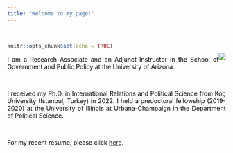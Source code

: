 ```yaml
---
title: "Welcome to my page!"
---
```


<br>

<style>
body {
text-align: justify}
</style>
```r
knitr::opts_chunk$set(echo = TRUE)
```
<div style= "float:right;position: relative; top: -20px;">
![](photo.JPG)
</div>

<p style="color:black"><p style="color:black">I am a Research Associate and an Adjunct Instructor in the School of Government and Public Policy at the University of Arizona.</p>

<br>

<p style="color:black"><p style="color:black">I received my Ph.D. in International Relations and Political Science from Koç University (Istanbul, Turkey) in 2022. I held a predoctoral fellowship (2019-2020) at the University of Illinois at Urbana-Champaign in the Department of Political Science. </p>

<br>

<p style="color:black">For my recent resume, please click <a href="https://www.dropbox.com/scl/fi/glkm1gyhl2r59tvt0ynkt/Ar-_Emine_CV.pdf?rlkey=zu4wc3vr6km0ma5u2pl5ytoco&dl=0">here</a>.</p> 








